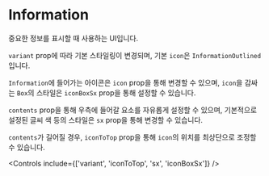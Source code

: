 
<Meta of={InformationStories} />

# Information

중요한 정보를 표시할 때 사용하는 UI입니다.

`variant` prop에 따라 기본 스타일링이 변경되며, 기본 `icon`은 `InformationOutlined`입니다.

`Information`에 들어가는 아이콘은 `icon` prop을 통해 변경할 수 있으며, `icon`을 감싸는 `Box`의 스타일은 `iconBoxSx` prop을 통해 설정할 수 있습니다.

`contents` prop을 통해 우측에 들어갈 요소를 자유롭게 설정할 수 있으며, 기본적으로 설정된 글씨 색 등의 스타일은 `sx` prop을 통해 변경할 수 있습니다.

`contents`가 길어질 경우, `iconToTop` prop을 통해 `icon`의 위치를 최상단으로 조정할 수 있습니다.

<Canvas of={InformationStories.Default} />

<Controls include={['variant', 'iconToTop', 'sx', 'iconBoxSx']} />
